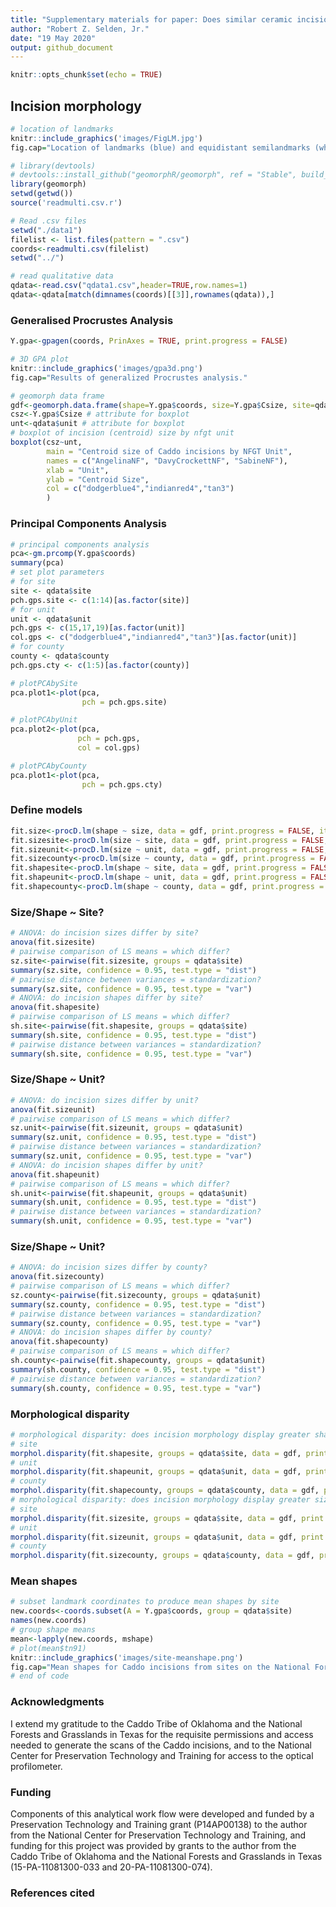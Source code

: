 ```yaml
---
title: "Supplementary materials for paper: Does similar ceramic incision morphology provide inference to a common toolkit?"
author: "Robert Z. Selden, Jr."
date: "19 May 2020"
output: github_document
---
```


```r
knitr::opts_chunk$set(echo = TRUE)
```

## Incision morphology

```r
# location of landmarks
knitr::include_graphics('images/FigLM.jpg')
fig.cap="Location of landmarks (blue) and equidistant semilandmarks (white)."
```

```r
# library(devtools)
# devtools::install_github("geomorphR/geomorph", ref = "Stable", build_vignettes = TRUE)
library(geomorph)
setwd(getwd())
source('readmulti.csv.r')

# Read .csv files
setwd("./data1")
filelist <- list.files(pattern = ".csv")
coords<-readmulti.csv(filelist)
setwd("../")

# read qualitative data
qdata<-read.csv("qdata1.csv",header=TRUE,row.names=1)
qdata<-qdata[match(dimnames(coords)[[3]],rownames(qdata)),]
```

### Generalised Procrustes Analysis

```r
Y.gpa<-gpagen(coords, PrinAxes = TRUE, print.progress = FALSE)

# 3D GPA plot
knitr::include_graphics('images/gpa3d.png')
fig.cap="Results of generalized Procrustes analysis."

# geomorph data frame
gdf<-geomorph.data.frame(shape=Y.gpa$coords, size=Y.gpa$Csize, site=qdata$site, unit=qdata$unit, county=qdata$county) 
csz<-Y.gpa$Csize # attribute for boxplot
unt<-qdata$unit # attribute for boxplot
# boxplot of incision (centroid) size by nfgt unit
boxplot(csz~unt, 
        main = "Centroid size of Caddo incisions by NFGT Unit",
        names = c("AngelinaNF", "DavyCrockettNF", "SabineNF"),
        xlab = "Unit",
        ylab = "Centroid Size",
        col = c("dodgerblue4","indianred4","tan3")
        )
```

### Principal Components Analysis

```r
# principal components analysis
pca<-gm.prcomp(Y.gpa$coords)
summary(pca)
# set plot parameters
# for site
site <- qdata$site
pch.gps.site <- c(1:14)[as.factor(site)]
# for unit
unit <- qdata$unit
pch.gps <- c(15,17,19)[as.factor(unit)]
col.gps <- c("dodgerblue4","indianred4","tan3")[as.factor(unit)]
# for county
county <- qdata$county
pch.gps.cty <- c(1:5)[as.factor(county)]

# plotPCAbySite
pca.plot1<-plot(pca,
                pch = pch.gps.site)

# plotPCAbyUnit
pca.plot2<-plot(pca,
               pch = pch.gps,
               col = col.gps)

# plotPCAbyCounty
pca.plot1<-plot(pca,
                pch = pch.gps.cty)
```

### Define models

```r
fit.size<-procD.lm(shape ~ size, data = gdf, print.progress = FALSE, iter = 9999)
fit.sizesite<-procD.lm(size ~ site, data = gdf, print.progress = FALSE, iter = 9999)
fit.sizeunit<-procD.lm(size ~ unit, data = gdf, print.progress = FALSE, iter = 9999)
fit.sizecounty<-procD.lm(size ~ county, data = gdf, print.progress = FALSE, iter = 9999)
fit.shapesite<-procD.lm(shape ~ site, data = gdf, print.progress = FALSE, iter = 9999)
fit.shapeunit<-procD.lm(shape ~ unit, data = gdf, print.progress = FALSE, iter = 9999)
fit.shapecounty<-procD.lm(shape ~ county, data = gdf, print.progress = FALSE, iter = 9999)
```

### Size/Shape ~ Site?

```r
# ANOVA: do incision sizes differ by site?
anova(fit.sizesite)
# pairwise comparison of LS means = which differ?
sz.site<-pairwise(fit.sizesite, groups = qdata$site)
summary(sz.site, confidence = 0.95, test.type = "dist")
# pairwise distance between variances = standardization?
summary(sz.site, confidence = 0.95, test.type = "var")
# ANOVA: do incision shapes differ by site?
anova(fit.shapesite)
# pairwise comparison of LS means = which differ?
sh.site<-pairwise(fit.shapesite, groups = qdata$site)
summary(sh.site, confidence = 0.95, test.type = "dist")
# pairwise distance between variances = standardization?
summary(sh.site, confidence = 0.95, test.type = "var")
```

### Size/Shape ~ Unit?

```r
# ANOVA: do incision sizes differ by unit?
anova(fit.sizeunit)
# pairwise comparison of LS means = which differ?
sz.unit<-pairwise(fit.sizeunit, groups = qdata$unit)
summary(sz.unit, confidence = 0.95, test.type = "dist")
# pairwise distance between variances = standardization?
summary(sz.unit, confidence = 0.95, test.type = "var")
# ANOVA: do incision shapes differ by unit?
anova(fit.shapeunit)
# pairwise comparison of LS means = which differ?
sh.unit<-pairwise(fit.shapeunit, groups = qdata$unit)
summary(sh.unit, confidence = 0.95, test.type = "dist")
# pairwise distance between variances = standardization?
summary(sh.unit, confidence = 0.95, test.type = "var")
```

### Size/Shape ~ Unit?

```r
# ANOVA: do incision sizes differ by county?
anova(fit.sizecounty)
# pairwise comparison of LS means = which differ?
sz.county<-pairwise(fit.sizecounty, groups = qdata$unit)
summary(sz.county, confidence = 0.95, test.type = "dist")
# pairwise distance between variances = standardization?
summary(sz.county, confidence = 0.95, test.type = "var")
# ANOVA: do incision shapes differ by county?
anova(fit.shapecounty)
# pairwise comparison of LS means = which differ?
sh.county<-pairwise(fit.shapecounty, groups = qdata$unit)
summary(sh.county, confidence = 0.95, test.type = "dist")
# pairwise distance between variances = standardization?
summary(sh.county, confidence = 0.95, test.type = "var")
```

### Morphological disparity

```r
# morphological disparity: does incision morphology display greater shape variation among individuals relative to site, unit, or county?
# site
morphol.disparity(fit.shapesite, groups = qdata$site, data = gdf, print.progress = FALSE, iter = 9999)
# unit
morphol.disparity(fit.shapeunit, groups = qdata$unit, data = gdf, print.progress = FALSE, iter = 9999)
# county
morphol.disparity(fit.shapecounty, groups = qdata$county, data = gdf, print.progress = FALSE, iter = 9999)
# morphological disparity: does incision morphology display greater size variation among individuals relative to site, unit, or county?
# site
morphol.disparity(fit.sizesite, groups = qdata$site, data = gdf, print.progress = FALSE, iter = 9999)
# unit
morphol.disparity(fit.sizeunit, groups = qdata$unit, data = gdf, print.progress = FALSE, iter = 9999)
# county
morphol.disparity(fit.sizecounty, groups = qdata$county, data = gdf, print.progress = FALSE, iter = 9999)
```

### Mean shapes

```r
# subset landmark coordinates to produce mean shapes by site
new.coords<-coords.subset(A = Y.gpa$coords, group = qdata$site)
names(new.coords)
# group shape means
mean<-lapply(new.coords, mshape)
# plot(mean$tn91)
knitr::include_graphics('images/site-meanshape.png')
fig.cap="Mean shapes for Caddo incisions from sites on the National Forests and Grasslands in Texas."
# end of code
```

### Acknowledgments

I extend my gratitude to the Caddo Tribe of Oklahoma and the National Forests and Grasslands in Texas for the requisite permissions and access needed to generate the scans of the Caddo incisions, and to the National Center for Preservation Technology and Training for access to the optical profilometer. 

### Funding

Components of this analytical work flow were developed and funded by a Preservation Technology and Training grant (P14AP00138) to the author from the National Center for Preservation Technology and Training, and funding for this project was provided by grants to the author from the Caddo Tribe of Oklahoma and the National Forests and Grasslands in Texas (15-PA-11081300-033 and 20-PA-11081300-074).

### References cited